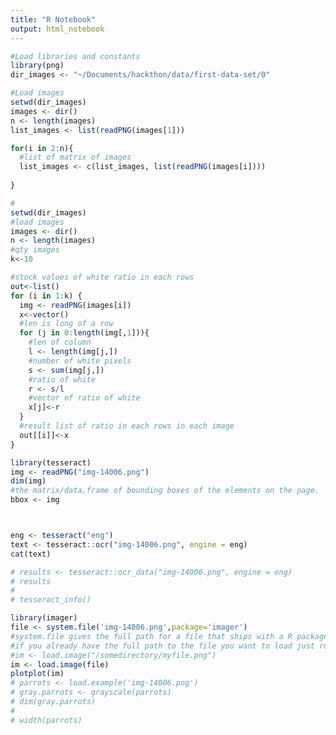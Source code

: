 ```yaml
---
title: "R Notebook"
output: html_notebook
---
```


```r
#Load libraries and constants
library(png)
dir_images <- "~/Documents/hackthon/data/first-data-set/0"
```

```r
#Load images
setwd(dir_images)
images <- dir()
n <- length(images)
list_images <- list(readPNG(images[1]))

for(i in 2:n){
  #list of matrix of images
  list_images <- c(list_images, list(readPNG(images[i])))
  
}
```
```r
#
setwd(dir_images)
#load images
images <- dir()
n <- length(images)
#qty images
k<-10

#stock values of white ratio in each rows
out<-list()
for (i in 1:k) {
  img <- readPNG(images[i])
  x<-vector()
  #len is long of a row 
  for (j in 0:length(img[,1])){
    #len of column
    l <- length(img[j,])
    #number of white pixels
    s <- sum(img[j,])
    #ratio of white 
    r <- s/l
    #vector of ratio of white
    x[j]<-r
  }
  #result list of ratio in each rows in each image
  out[[i]]<-x
}
```


```r
library(tesseract)
img <- readPNG("img-14006.png")
dim(img)
#the matrix/data.frame of bounding boxes of the elements on the page.
bbox <- img



eng <- tesseract("eng")
text <- tesseract::ocr("img-14006.png", engine = eng)
cat(text)

# results <- tesseract::ocr_data("img-14006.png", engine = eng)
# results
# 
# tesseract_info()

```

```r
library(imager)
file <- system.file('img-14006.png',package='imager')
#system.file gives the full path for a file that ships with a R package
#if you already have the full path to the file you want to load just run:
#im <- load.image("/somedirectory/myfile.png")
im <- load.image(file)
plotplot(im)
# parrots <- load.example('img-14006.png')
# gray.parrots <- grayscale(parrots)
# dim(gray.parrots)
# 
# width(parrots)
```

